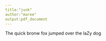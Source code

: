 ```yaml
---
title:"junk"
author:"maree"
output:pdf_document
--- 
```



The quick bronw fox jumped over the laZy dog